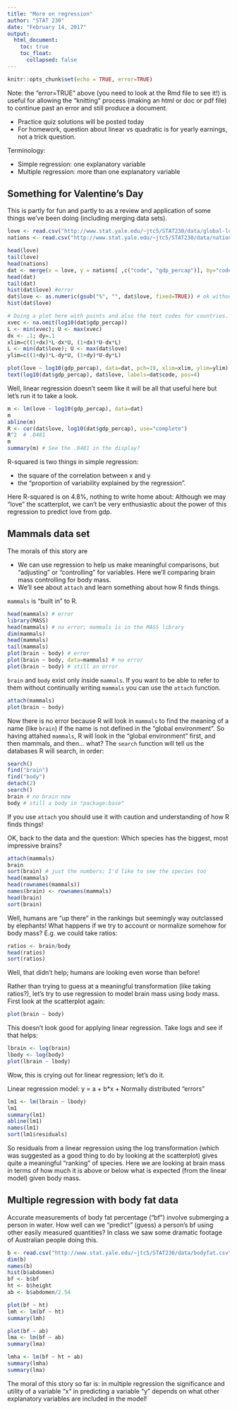 ---
title: "More on regression"
author: "STAT 230"
date: "February 14, 2017"
output: 
  html_document:
    toc: true
    toc_float: 
      collapsed: false
---
```{r setup, include=FALSE}
knitr::opts_chunk$set(echo = TRUE, error=TRUE)
```

Note: the "error=TRUE" above (you need to look at the Rmd file to see it!) is useful for allowing the "knitting" process (making an html or doc or pdf file) to continue past an error and still produce a document. 

  * Practice quiz solutions will be posted today
  * For homework, question about linear vs quadratic is for yearly earnings, not a trick question.

Terminology: 

  * Simple regression: one explanatory variable
  * Multiple regression: more than one explanatory variable

## Something for Valentine's Day
This is partly for fun and partly to as a review and application of some things we've been doing (including merging data sets).

```{r}
love <- read.csv("http://www.stat.yale.edu/~jtc5/STAT230/data/global-love-ranking.csv", as.is=TRUE)
nations <- read.csv("http://www.stat.yale.edu/~jtc5/STAT230/data/nations2008.csv", as.is=TRUE)

head(love)
tail(love)
head(nations)
dat <- merge(x = love, y = nations[ ,c("code", "gdp_percap")], by="code")
head(dat)
tail(dat)
hist(dat$love) #error
dat$love <- as.numeric(gsub("%", "", dat$love, fixed=TRUE)) # ok without "fixed=TRUE" also
hist(dat$love)

# Doing a plot here with points and also the text codes for countries. The details aren't important and don't bother with them unless you are interested. But the picture is worth making, particularly on Valentine's Day!
xvec <- na.omit(log10(dat$gdp_percap))
L <- min(xvec); U <- max(xvec)
dx <- .1; dy=.1
xlim=c((1+dx)*L-dx*U, (1+dx)*U-dx*L)
L <- min(dat$love); U <- max(dat$love)
ylim=c((1+dy)*L-dy*U, (1+dy)*U-dy*L)

plot(love ~ log10(gdp_percap), data=dat, pch=19, xlim=xlim, ylim=ylim)
text(log10(dat$gdp_percap), dat$love, labels=dat$code, pos=4)
```

Well, linear regression doesn't seem like it will be all that useful here but let's run it to take a look.
```{r}
m <- lm(love ~ log10(gdp_percap), data=dat)
m
abline(m)
R <- cor(dat$love, log10(dat$gdp_percap), use="complete")
R^2  # .0481
m
summary(m) # See the .0481 in the display?
```
R-squared is two things in simple regression: 

  * the square of the correlation between x and y
  * the "proportion of variability explained by the regression".  

Here R-squared is on 4.8%, nothing to write home about: Although we may "love" the scatterplot, we can't be very enthusiastic about the power of this regression to predict love from gdp.  

## Mammals data set 
The morals of this story are 

  * We can use regression to help us make meaningful comparisons, but "adjusting" or "controlling" for variables.  Here we'll comparing brain mass controlling for body mass. 
  * We'll see about `attach` and learn something about how R finds things.


`mammals` is "built in" to R.

```{r}
head(mammals) # error
library(MASS)
head(mammals) # no error; mammals is in the MASS library
dim(mammals)
head(mammals)
tail(mammals)
plot(brain ~ body) # error
plot(brain ~ body, data=mammals) # no error
plot(brain ~ body) # still an error
```
`brain` and `body` exist only inside `mammals`. If you want to be able to refer to them without continually writing `mammals` you can use the `attach` function.

```{r}
attach(mammals)
plot(brain ~ body)
```

Now there is no error because R will look in `mammals` to find the meaning of a name (like `brain`) if the name is not defined in the "global environment". So having attahed `mammals`, R will look in the "global environment" first, and then mammals, and then... what?  The `search` function will tell us the databases R will search, in order:

```{r}
search()
find("brain")
find("body")
detach(2)
search()
brain # no brain now
body # still a body in "package:base"
```
If you use `attach` you should use it with caution and understanding of how R finds things!

OK, back to the data and the question: Which species has the biggest, most impressive brains?

```{r}
attach(mammals)
brain
sort(brain) # just the numbers; I'd like to see the species too
head(mammals)
head(rownames(mammals))
names(brain) <- rownames(mammals)
head(brain)
sort(brain)
```
Well, humans are "up there" in the rankings but seemingly way outclassed by elephants!
What happens if we try to account or normalize somehow for body mass?  E.g. we could take ratios:

```{r}
ratios <- brain/body
head(ratios)
sort(ratios)
```
Well, that didn't help; humans are looking even worse than before!

Rather than trying to guess at a meaningful transformation (like taking ratios?), let's try to use regression to model brain mass using body mass. First look at the scatterplot again:

```{r}
plot(brain ~ body)
```

This doesn't look good for applying linear regression. Take logs and see if that helps:

```{r}
lbrain <- log(brain)
lbody <- log(body)
plot(lbrain ~ lbody)
```

Wow, this is crying out for linear regression; let's do it.

Linear regression model: y = a + b*x + Normally distributed "errors"

```{r}
lm1 <- lm(lbrain ~ lbody)
lm1
summary(lm1)
abline(lm1)
names(lm1)
sort(lm1$residuals)

```
So residuals from a linear regression using the log transformation (which was suggested as a good thing to do by looking at the scatterplot) gives quite a meaningful "ranking" of species. Here we are looking at brain mass in terms of how much it is above or below what is expected (from the linear model) given body mass.

## Multiple regression with body fat data
Accurate measurements of body fat percentage ("bf") involve submerging a person in water. How well can we "predict" (guess) a person's bf using other easily measured quantities? In class we saw some dramatic footage of Australian people doing this.   

```{r}
b <- read.csv("http://www.stat.yale.edu/~jtc5/STAT230/data/bodyfat.csv")
dim(b)
names(b)
hist(b$abdomen)
bf <- b$bf
ht <- b$height
ab <- b$abdomen/2.54

plot(bf ~ ht)
lmh <- lm(bf ~ ht)
summary(lmh)

plot(bf ~ ab)
lma <- lm(bf ~ ab)
summary(lma)

lmha <- lm(bf ~ ht + ab)
summary(lmha)
summary(lma)

```

The moral of this story so far is: in multiple regression the significance and utility of a variable "x" in predicting a variable "y" depends on what other explanatory variables are included in the model!





